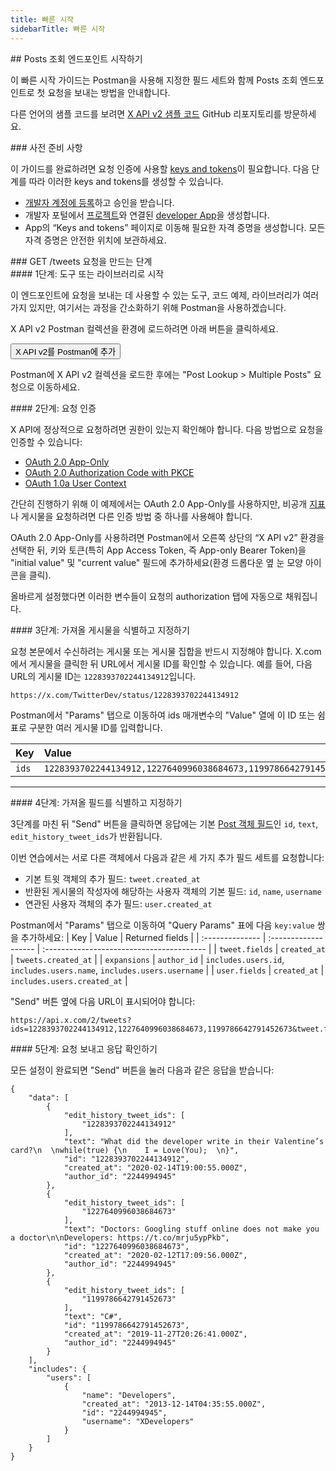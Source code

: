 ```yaml
---
title: 빠른 시작
sidebarTitle: 빠른 시작
---
```



<div id="getting-started-with-the-posts-lookup-endpoints">
  ## Posts 조회 엔드포인트 시작하기
</div>

이 빠른 시작 가이드는 Postman을 사용해 지정한 필드 세트와 함께 Posts 조회 엔드포인트로 첫 요청을 보내는 방법을 안내합니다.

다른 언어의 샘플 코드를 보려면 [X API v2 샘플 코드](https://github.com/xdevplatform/Twitter-API-v2-sample-code) GitHub 리포지토리를 방문하세요.

<Note>
  ### 사전 준비 사항

  이 가이드를 완료하려면 요청 인증에 사용할 [keys and tokens](/ko/resources/fundamentals/authentication)이 필요합니다. 다음 단계를 따라 이러한 keys and tokens를 생성할 수 있습니다.

  - [개발자 계정에 등록](https://developer.x.com/en/portal/petition/essential/basic-info)하고 승인을 받습니다.
  - 개발자 포털에서 [프로젝트](/ko/resources/fundamentals/projects)와 연결된 [developer App](/ko/resources/fundamentals/developer-apps)을 생성합니다.
  - App의 “Keys and tokens” 페이지로 이동해 필요한 자격 증명을 생성합니다. 모든 자격 증명은 안전한 위치에 보관하세요.
</Note>

<div id="steps-to-build-a-get-tweets-request">
  ### GET /tweets 요청을 만드는 단계
</div>

<div id="step-one-start-with-a-tool-or-library">
  #### 1단계: 도구 또는 라이브러리로 시작
</div>

이 엔드포인트에 요청을 보내는 데 사용할 수 있는 도구, 코드 예제, 라이브러리가 여러 가지 있지만, 여기서는 과정을 간소화하기 위해 Postman을 사용하겠습니다.

X API v2 Postman 컬렉션을 환경에 로드하려면 아래 버튼을 클릭하세요.

<Button href="https://app.getpostman.com/run-collection/9956214-784efcda-ed4c-4491-a4c0-a26470a67400">
  X API v2를 Postman에 추가
</Button>

Postman에 X API v2 컬렉션을 로드한 후에는 "Post Lookup > Multiple Posts" 요청으로 이동하세요.

<div id="step-two-authenticate-your-request">
  #### 2단계: 요청 인증
</div>

X API에 정상적으로 요청하려면 권한이 있는지 확인해야 합니다. 다음 방법으로 요청을 인증할 수 있습니다:

- [OAuth 2.0 App-Only](ko/resources/fundamentals/authentication)
- [OAuth 2.0 Authorization Code with PKCE](ko/resources/fundamentals/authentication)
- [OAuth 1.0a User Context](ko/resources/fundamentals/authentication)

간단히 진행하기 위해 이 예제에서는 OAuth 2.0 App-Only를 사용하지만, 비공개 [지표](/ko/x-api/fundamentals/metrics)나 게시물을 요청하려면 다른 인증 방법 중 하나를 사용해야 합니다.

OAuth 2.0 App-Only를 사용하려면 Postman에서 오른쪽 상단의 “X API v2” 환경을 선택한 뒤, 키와 토큰(특히 App Access Token, 즉 App-only Bearer Token)을 "initial value" 및 "current value" 필드에 추가하세요(환경 드롭다운 옆 눈 모양 아이콘을 클릭).

올바르게 설정했다면 이러한 변수들이 요청의 authorization 탭에 자동으로 채워집니다.

<div id="step-three-identify-and-specify-which-posts-you-would-like-to-retrieve">
  #### 3단계: 가져올 게시물을 식별하고 지정하기
</div>

요청 본문에서 수신하려는 게시물 또는 게시물 집합을 반드시 지정해야 합니다. X.com에서 게시물을 클릭한 뒤 URL에서 게시물 ID를 확인할 수 있습니다. 예를 들어, 다음 URL의 게시물 ID는 `1228393702244134912`입니다.

`https://x.com/TwitterDev/status/1228393702244134912`

Postman에서 "Params" 탭으로 이동하여 ids 매개변수의 "Value" 열에 이 ID 또는 쉼표로 구분한 여러 게시물 ID를 입력합니다.

| Key  | Value |
| :---- | :----- |
| `ids` | `1228393702244134912,1227640996038684673,1199786642791452673` |

---

<div id="step-four-identify-and-specify-which-fields-you-would-like-to-retrieve">
  #### 4단계: 가져올 필드를 식별하고 지정하기
</div>

3단계를 마친 뒤 "Send" 버튼을 클릭하면 응답에는 기본 [Post 객체 필드](/ko/x-api/fundamentals/data-dictionary)인 `id`, `text`, `edit_history_tweet_ids`가 반환됩니다.

이번 연습에서는 서로 다른 객체에서 다음과 같은 세 가지 추가 필드 세트를 요청합니다:

- 기본 트윗 객체의 추가 필드: `tweet.created_at`
- 반환된 게시물의 작성자에 해당하는 사용자 객체의 기본 필드: `id`, `name`, `username`
- 연관된 사용자 객체의 추가 필드: `user.created_at`

Postman에서 "Params" 탭으로 이동하여 "Query Params" 표에 다음 `key:value` 쌍을 추가하세요:
| Key            | Value               | Returned fields                          |
| :-------------- | :------------------- | :---------------------------------------- |
| `tweet.fields` | `created_at`        | `tweets.created_at`                      |
| `expansions`   | `author_id`         | `includes.users.id`, `includes.users.name`, `includes.users.username` |
| `user.fields`  | `created_at`        | `includes.users.created_at`              |

"Send" 버튼 옆에 다음 URL이 표시되어야 합니다:

```
https://api.x.com/2/tweets?ids=1228393702244134912,1227640996038684673,1199786642791452673&tweet.fields=created_at&expansions=author_id&user.fields=created_at
```

<div id="step-five-make-your-request-and-review-your-response">
  #### 5단계: 요청 보내고 응답 확인하기
</div>

모든 설정이 완료되면 "Send" 버튼을 눌러 다음과 같은 응답을 받습니다:

```
{
    "data": [
        {
            "edit_history_tweet_ids": [
                "1228393702244134912"
            ],
            "text": "What did the developer write in their Valentine’s card?\n  \nwhile(true) {\n    I = Love(You);  \n}",
            "id": "1228393702244134912",
            "created_at": "2020-02-14T19:00:55.000Z",
            "author_id": "2244994945"
        },
        {
            "edit_history_tweet_ids": [
                "1227640996038684673"
            ],
            "text": "Doctors: Googling stuff online does not make you a doctor\n\nDevelopers: https://t.co/mrju5ypPkb",
            "id": "1227640996038684673",
            "created_at": "2020-02-12T17:09:56.000Z",
            "author_id": "2244994945"
        },
        {
            "edit_history_tweet_ids": [
                "1199786642791452673"
            ],
            "text": "C#",
            "id": "1199786642791452673",
            "created_at": "2019-11-27T20:26:41.000Z",
            "author_id": "2244994945"
        }
    ],
    "includes": {
        "users": [
            {
                "name": "Developers",
                "created_at": "2013-12-14T04:35:55.000Z",
                "id": "2244994945",
                "username": "XDevelopers"
            }
        ]
    }
}
```